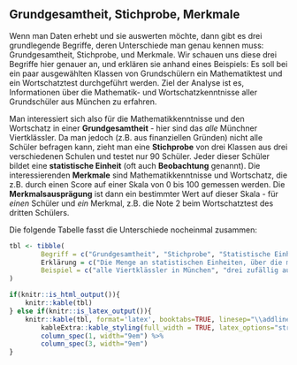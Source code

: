 ## Grundgesamtheit, Stichprobe, Merkmale {#sec-ggsm}

Wenn man Daten erhebt und sie auswerten möchte, dann gibt es drei grundlegende Begriffe, deren Unterschiede man genau kennen muss: Grundgesamtheit, Stichprobe, und Merkmale. Wir schauen uns diese drei Begriffe hier genauer an, und erklären sie anhand eines Beispiels: Es soll bei ein paar ausgewählten Klassen von Grundschülern ein Mathematiktest und ein Wortschatztest durchgeführt werden. Ziel der Analyse ist es, Informationen über die Mathematik- und Wortschatzkenntnisse aller Grundschüler aus München zu erfahren.

Man interessiert sich also für die Mathematikkenntnisse und den Wortschatz in einer **Grundgesamtheit** - hier sind das *alle* Münchner Viertklässler. Da man jedoch (z.B. aus finanziellen Gründen) nicht alle Schüler befragen kann, zieht man eine **Stichprobe** von drei Klassen aus drei verschiedenen Schulen und testet nur 90 Schüler. Jeder dieser Schüler bildet eine **statistische Einheit** (oft auch **Beobachtung** genannt). Die interessierenden **Merkmale** sind Mathematikkenntnisse und Wortschatz, die z.B. durch einen Score auf einer Skala von 0 bis 100 gemessen werden. Die **Merkmalsausprägung** ist dann ein bestimmter Wert auf dieser Skala - für *einen* Schüler und *ein* Merkmal, z.B. die Note 2 beim Wortschatztest des dritten Schülers.

Die folgende Tabelle fasst die Unterschiede nocheinmal zusammen:

```r

tbl <- tibble(
        Begriff = c("Grundgesamtheit", "Stichprobe", "Statistische Einheit", "Merkmal", "Merkmalsausprägung"),
        Erklärung = c("Die Menge an statistischen Einheiten, über die man Aussagen treffen möchte", "Alle untersuchten Einheiten zusammengefasst", "eine einzelne zu untersuchende Einheit", "Die Variablen der statistischen Einheiten, die untersucht werden", "Der gemessene Wert eines bestimmten Merkmals an einer Einheit der Stichprobe"),
        Beispiel = c("alle Viertklässler in München", "drei zufällig ausgewählte Klassen", "einer der befragten Schüler", "Wortschatz, Mathematikkenntnisse", "Wortschatz: 87%")
)

if(knitr::is_html_output()){
    knitr::kable(tbl)
} else if(knitr::is_latex_output()){
    knitr::kable(tbl, format='latex', booktabs=TRUE, linesep="\\addlinespace", longtable=FALSE) %>%
        kableExtra::kable_styling(full_width = TRUE, latex_options="striped") %>%
        column_spec(1, width="9em") %>%
        column_spec(3, width="9em")
}

```

